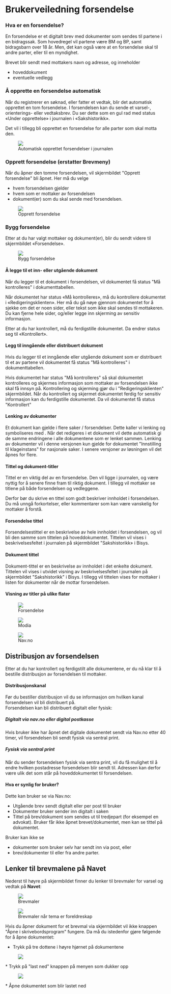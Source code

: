 
# Brukerveiledning forsendelse

### Hva er en forsendelse?

En forsendelse er et digitalt brev med dokumenter som sendes til partene i en bidragssak. Som hovedregel vil partene være BM og BP, samt bidragsbarn over 18 år. Men, det kan også være at en forsendelse skal til andre parter, eller til en myndighet.

Brevet blir sendt med mottakers navn og adresse, og inneholder

-   hoveddokument
-   eventuelle vedlegg

### Å opprette en forsendelse automatisk

Når du registrerer en søknad, eller fatter et vedtak, blir det automatisk opprettet en tom forsendelse. I forsendelsen kan du sende et varsel-, orienterings- eller vedtaksbrev. Du ser dette som en gul rad med status «Under opprettelse» i journalen i «Sakshistorikk».

Det vil i tillegg bli opprettet en forsendelse for alle parter som skal motta den.

<figure className="w-[55rem]">
    <img src={sakshistorikk_under_produksjon} />
    <figcaption>Automatisk opprettet forsendelser i journalen</figcaption>
</figure>

### Opprett forsendelse (erstatter Brevmeny)

Når du åpner den tomme forsendelsen, vil skjermbildet "Opprett forsendelse" bli åpnet. Her må du velge

-   hvem forsendelsen gjelder
-   hvem som er mottaker av forsendelsen
-   dokument(er) som du skal sende med forsendelsen.

<figure className="w-[35rem]">
    <img src={opprett_forsendelse} />
    <figcaption>Opprett forsendelse</figcaption>
</figure>

### Bygg forsendelse

Etter at du har valgt mottaker og dokument(er), blir du sendt videre til skjermbildet «Forsendelse».

<figure className="w-[35rem]">
    <img src={forsendelse_bildet} />
    <figcaption>Bygg forsendelse</figcaption>
</figure>

#### Å legge til et inn- eller utgående dokument

Når du legger til et dokument i forsendelsen, vil dokumentet få status "Må kontrolleres" i dokumenttabellen.

Når dokumentet har status «Må kontrolleres», må du kontrollere dokumentet i «Redigeringsklienten». Her må du gå nøye gjennom dokumentet for å sjekke om det er noen sider, eller tekst som ikke skal sendes til mottakeren. Du kan fjerne hele sider, og/eller legge inn skjerming av sensitiv informasjon.

Etter at du har kontrollert, må du ferdigstille dokumentet. Da endrer status seg til «Kontrollert».

#### Legg til inngående eller distribuert dokument

Hvis du legger til et inngående eller utgående dokument som er distribuert til et av partene vil dokumentet få status "Må kontrolleres" i dokumenttabellen. <br/>

Hvis dokumentet har status "Må kontrolleres" så skal dokumentet kontrolleres og skjermes informasjon som mottaker av forsendelsen ikke skal få innsyn på.
Kontrollering og skjerming gjør du i "Redigeringsklienten" skjermbildet. Når du kontrollert og skjermet dokumentet ferdig for sensitiv informasjon kan du ferdigstille dokumentet. Da vil dokumentet få status "Kontrollert"

#### Lenking av dokumenter

Et dokument kan gjelde i flere saker / forsendelser. Dette kaller vi lenking og symboliseres med <DokumentLinkedTag />.
Når det redigeres i et dokument vil dette automatisk gi de samme endringene i alle dokumentene som er lenket sammen. Lenking av dokumenter vil i denne versjonen kun gjelde for dokumentet "Innstilling til klageinstans" for nasjonale saker.
I senere versjoner av løsningen vil det åpnes for flere.

#### Tittel og dokument-titler

Tittel er en viktig del av en forsendelse. Den vil ligge i journalen, og være nyttig for å senere finne fram til riktig dokument. I tillegg vil mottaker se titlene på både forsendelsen og vedleggene.

Derfor bør du skrive en tittel som godt beskriver innholdet i forsendelsen. Du må unngå forkortelser, eller kommentarer som kan være vanskelig for mottaker å forstå.

#### Forsendelse tittel

Forsendelsestittel er en beskrivelse av hele innholdet i forsendelsen, og vil bli den samme som tittelen på hoveddokumentet. Tittelen vil vises i beskrivelsesfeltet i journalen på skjermbildet "Sakshistorikk» i Bisys.

#### Dokument tittel

Dokument-tittel er en beskrivelse av innholdet i det enkelte dokument. Tittelen vil vises i utvidet visning av beskrivelsesfeltet i journalen på skjermbildet "Sakshistorikk" i Bisys. I tillegg vil tittelen vises for mottaker i listen for dokumenter når de mottar forsendelsen.

#### Visning av titler på ulike flater

<div className="flex flex-row flex-wrap">
    <figure className="w-[33rem] flex flex-col justify-between">
        <img src={forsendelse_dokumentliste_full} />
        <figcaption>Forsendelse</figcaption>
    </figure>
    <figure className="w-[33rem]">
        <img src={modia_dokumentliste} />
        <figcaption>Modia</figcaption>
    </figure>
    <figure className="w-[33rem]">
        <img src={navno_dokumentliste} />
        <figcaption>Nav.no</figcaption>
    </figure>
</div>

## Distribusjon av forsendelsen
Etter at du har kontrollert og ferdigstilt alle dokumentene, er du nå klar til å bestille distribusjon av forsendelsen til mottaker.
#### Distribusjonskanal
Før du bestiller distribusjon vil du se informasjon om hvilken kanal forsendelsen vil bli distribuert på.<br/>
Forsendelsen kan bli distribuert digitalt eller fysisk:
##### Digitalt via nav.no eller digital postkasse
Hvis bruker ikke har åpnet det digitale dokumentet sendt via Nav.no etter 40 timer, vil forsendelsen bli sendt fysisk via sentral print.
##### Fysisk via sentral print
Når du sender forsendelsen fysisk via sentra print, vil du få mulighet til å endre hvilken postadresse forsendelsen blir sendt til. Adressen kan derfor være ulik det som står på hoveddokumentet til forsendelsen.

#### Hva er synlig for bruker?

Dette kan bruker se via Nav.no:

-   Utgående brev sendt digitalt eller per post til bruker
-   Dokumenter bruker sender inn digitalt i saken
-   Tittel på brev/dokument som sendes ut til tredjepart (for eksempel en advokat). Bruker får ikke åpnet brevet/dokumentet, men kan se tittel på dokumentet.

Bruker kan ikke se

-   dokumenter som bruker selv har sendt inn via post, eller
-   brev/dokumenter til eller fra andre parter.


## Lenker til brevmalene på Navet
Nederst til høyre på skjermbildet finner du lenker til brevmaler for varsel og vedtak på <strong>Navet</strong>:
<div className="flex flex-row">
    <figure className="w-[35rem] flex flex-col justify-between">
        <img src={brevmaler_foreldreskap} />
        <figcaption>Brevmaler</figcaption>
    </figure>
    <figure className="w-[35rem]">
        <img src={brevmaler_alle} />
        <figcaption>Brevmaler når tema er foreldreskap</figcaption>
    </figure>
</div>

Hvis du åpner dokument for et brevmal via skjermbildet vil ikke knappen "Åpne i skrivebordsprogram" fungere. Da må du istedenfor gjøre følgende for å åpne dokumentet:
* Trykk på tre dottene i høyre hjørnet på dokumentene
 <figure className="w-[35rem]">
        <img src={åpne_dokument_brevmal} />
</figure>
* Trykk på "last ned" knappen på menyen som dukker opp
 <figure className="w-[35rem]">
        <img src={brevmal_lastned} />
</figure>
* Åpne dokumentet som blir lastet ned